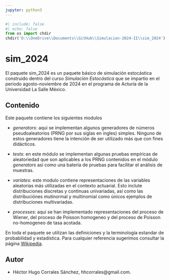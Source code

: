 ```yaml
---
jupyter: python3
---
```

```python
#| include: false
#| echo: false
from os import chdir
chdir('D:\\OneDrive\\Documents\\GitHub\\Simulacion-2024-II\\sim_2024')
```

# sim_2024 <a href="https://github.com/DRHHugo/Simulacion-2024-II/"></a>

El paquete sim_2024 es un paquete básico de simulación estocástica construido dentro del curso *Simulación Estocástica* que se impartio en el periodo agosto-noviembre de 2024 en el programa de Acturía de la Universidad La Salle México.

## Contenido

Este paquete contiene los siguientes modulos

- *generators*: aqui se implementan algunos generadores de números pseudoaleatorios (PRNG por sus siglas en ingles) simples. Ninguno de estos generadores tiene la intención de ser utilizado más que con fines didácticos.

- *tests*: en este módulo se implementan algunas pruebas empíricas de aleatoriedad que son aplicables a los PRNG contenidos en el módulo *generators* así como una batería de pruebas para facilitar el análisis de muestras.

- *variates*: este modulo contiene representaciones de las variables aleatorias más utilizadas en el contexto actuarial. Esto inclute distribuciones discretas y continuas univariadas, así como las distribuciónes mutinormal y multinomial como únicos ejemplos de distribuciones multivariadas.

- *processes*: aqui se han implementado representaciones del proceso de Wiener, del proceso de Poisson homogeneo y del proceso de Poisson no-homogeneo de tasa acotada.

En toda el paquete se utilizan las definiciones y la terminología estandar de probabilidad y estadística. Para cualquier referencia sugerimos consultar la página [Wikipedia](https://es.wikipedia.org/).

## Autor

- Héctor Hugo Corrales Sánchez, hhcorrales@gmail.com.